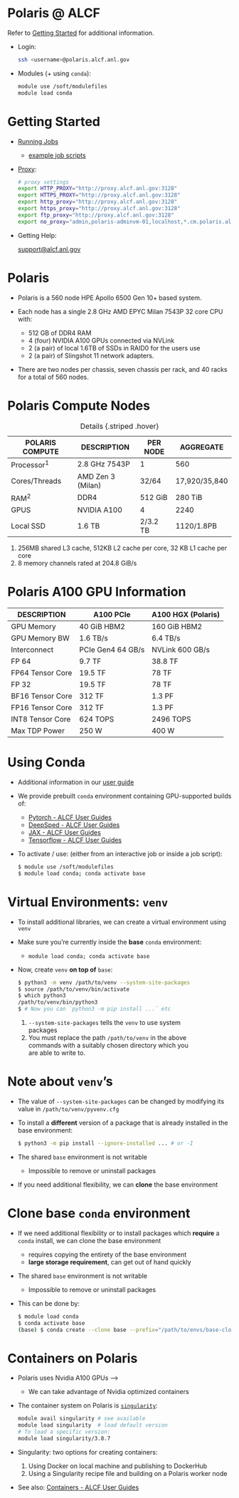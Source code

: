# Polaris @ ALCF

Refer to [Getting Started](https://docs.alcf.anl.gov/polaris/getting-started/)
for additional information.

- Login:

  ```bash
  ssh <username>@polaris.alcf.anl.gov
  ```

- Modules (+ using `conda`):

  ```bash
  module use /soft/modulefiles
  module load conda
  ```

# Getting Started

- [Running Jobs](https://docs.alcf.anl.gov/running-jobs/job-and-queue-scheduling/)
  - [example job scripts](https://docs.alcf.anl.gov/running-jobs/example-job-scripts/)

- [Proxy](https://docs.alcf.anl.gov/polaris/getting-started/#proxy):

    ```bash
    # proxy settings
    export HTTP_PROXY="http://proxy.alcf.anl.gov:3128"
    export HTTPS_PROXY="http://proxy.alcf.anl.gov:3128"
    export http_proxy="http://proxy.alcf.anl.gov:3128"
    export https_proxy="http://proxy.alcf.anl.gov:3128"
    export ftp_proxy="http://proxy.alcf.anl.gov:3128"
    export no_proxy="admin,polaris-adminvm-01,localhost,*.cm.polaris.alcf.anl.gov,polaris-*,*.polaris.alcf.anl.gov,*.alcf.anl.gov"
    ```

- Getting Help:

  [support@alcf.anl.gov](mailto:support@alcf.anl.gov)

# Polaris

- Polaris is a 560 node HPE Apollo 6500 Gen 10+ based system.

- Each node has a single 2.8 GHz AMD EPYC Milan 7543P 32 core CPU with:
  - 512 GB of DDR4 RAM
  - 4 (four) NVIDIA A100 GPUs connected via NVLink
  - 2 (a pair) of local 1.6TB of SSDs in RAID0 for the users use
  - 2 (a pair) of Slingshot 11 network adapters.

- There are two nodes per chassis, seven chassis per rack, and 40 racks for a
total of 560 nodes.

# Polaris Compute Nodes

| POLARIS COMPUTE | DESCRIPTION       | PER NODE |   AGGREGATE   |
|-----------------|-------------------|----------|---------------|
| Processor$^{1}$  | 2.8 GHz 7543P     |    1     |      560      |
| Cores/Threads   | AMD Zen 3 (Milan) | 32/64    | 17,920/35,840 |
| RAM$^{2}$       | DDR4              | 512 GiB  | 280 TiB       |
| GPUS            | NVIDIA A100       |    4     |     2240      |
| Local SSD       | 1.6 TB | 2/3.2 TB | 1120/1.8PB |

: Details {.striped .hover}

::: aside

1. 256MB shared L3 cache, 512KB L2 cache per core, 32 KB L1 cache per core
2. 8 memory channels rated at 204.8 GiB/s

:::

<!-- ::: -->

# Polaris A100 GPU Information

| DESCRIPTION | A100 PCIe | A100 HGX (Polaris) |
|-------------|----------|-----------|
| GPU Memory | 40 GiB HBM2 | 160 GiB HBM2 |
| GPU Memory BW | 1.6 TB/s | 6.4 TB/s |
| Interconnect | PCIe Gen4 64 GB/s | NVLink 600 GB/s |
| FP 64 | 9.7 TF | 38.8 TF |
| FP64 Tensor Core | 19.5 TF | 78 TF |
| FP 32 | 19.5 TF | 78 TF |
| BF16 Tensor Core | 312 TF | 1.3 PF |
| FP16 Tensor Core | 312 TF | 1.3 PF |
| INT8 Tensor Core | 624 TOPS | 2496 TOPS |
| Max TDP Power | 250 W | 400 W |

# Using Conda

- Additional information in our [user guide](https://argonne-lcf.github.io/user-guides/polaris/data-science-workflows/python/)
- We provide prebuilt `conda` environment containing GPU-supported builds of:
  - [Pytorch - ALCF User Guides](https://argonne-lcf.github.io/user-guides/polaris/data-science-workflows/frameworks/pytorch/)
  - [DeepSped - ALCF User Guides](https://argonne-lcf.github.io/user-guides/polaris/data-science-workflows/frameworks/deepspeed/)
  - [JAX - ALCF User Guides](https://argonne-lcf.github.io/user-guides/polaris/data-science-workflows/frameworks/jax/)
  - [Tensorflow - ALCF User Guides](https://argonne-lcf.github.io/user-guides/polaris/data-science-workflows/frameworks/tensorflow/)

- To activate / use: (either from an interactive job or inside a job script):

    ```bash
    $ module use /soft/modulefiles
    $ module load conda; conda activate base
    ```

# Virtual Environments: `venv`

- To install additional libraries, we can create a virtual environment using `venv`
- Make sure you're currently inside the **base** `conda` environment:
  - `module load conda; conda activate base`
- Now, create `venv` **on top of** `base`:

  ```bash
  $ python3 -m venv /path/to/venv --system-site-packages
  $ source /path/to/venv/bin/activate
  $ which python3
  /path/to/venv/bin/python3
  $ # Now you can `python3 -m pip install ...` etc
  ```

  <!-- ::: {.callout-warning icon=false title="🚧 [Warning]{style='color:#fd971f!important;'}"} -->
  <!-- ::: {.callout-tip icon=false aria-title="last.fm" title=collapse="true" style='border: none!important; border: 1px solid rgba(212, 17, 9, 0.0)!important; background: oklch(from #D41109 calc(l * 1.15) c h / 0.11);  margin-top: -0.1em; opacity: 100% width: 100%!important;'} -->

  ::: {.callout-warning icon=false aria-title="Recent Talks" title="🚧 [Warning]{style='color:#fd971f!important;'}" collapse="false" style="text-align: left!important; width: 80%; opacity:100%;"}

  1. `--system-site-packages` tells the `venv` to use system packages
  2. You must replace the path `/path/to/venv` in the above commands with a suitably chosen directory which you are able to write to.

  :::

# Note about `venv`'s

- The value of `--system-site-packages` can be changed by modifying its value in `/path/to/venv/pyvenv.cfg`
- To install a **different** version of a package that is already installed in the base environment:

  ```bash
  $ python3 -m pip install --ignore-installed ... # or -I
  ```

- The shared `base` environment is not writable
  - Impossible to remove or uninstall packages

- If you need additional flexibility, we can **clone** the base environment

# Clone base `conda` environment

- If we need additional flexibility or to install packages which **require** a `conda` install, we can clone the base environment
  - requires copying the entirety of the base environment
  - **large storage requirement**, can get out of hand quickly
- The shared `base` environment is not writable
  - Impossible to remove or uninstall packages
- This can be done by:

  ```bash
  $ module load conda
  $ conda activate base
  (base) $ conda create --clone base --prefix="/path/to/envs/base-clone"
  ```

# Containers on Polaris
- Polaris uses Nvidia A100 GPUs -->
  - We can take advantage of Nvidia optimized containers

- The container system on Polaris is [`singularity`](https://docs.sylabs.io/guides/3.5/user-guide/introduction.html):

  ```bash
  module avail singularity # see available
  module load singularity  # load default version
  # To load a specific version:
  module load singularity/3.8.7
  ```

- Singularity: two options for creating containers:
    1. Using Docker on local machine and publishing to DockerHub
    2. Using a Singularity recipe file and building on a Polaris worker node

- See also: [Containers - ALCF User Guides](https://argonne-lcf.github.io/user-guides/polaris/data-science-workflows/containers/containers/)

<!-- [^1]: [Containers - ALCF User Guides](https://argonne-lcf.github.io/user-guides/polaris/data-science-workflows/containers/containers/) -->

<!-- # Debugging Tools -->
<!---->
<!-- - [CUDA-GDB - ALCF User Guides](https://argonne-lcf.github.io/user-guides/polaris/debugging-tools/CUDA-GDB/) -->
<!---->
<!--   - `CUDA-GDB` is the Nvidia tool for debugging CUDA applications running on Polaris. -->
<!--   - `CUDA-GDB` is an extension to `GDB`, the GNU Project debugger. -->
<!--     - The tool provides developers with a mechanism for debugging CUDA applications running on actual hardware. -->
<!--     - This enables developers to debug applications without the potential variations introduced by simulation and emulation environments -->

